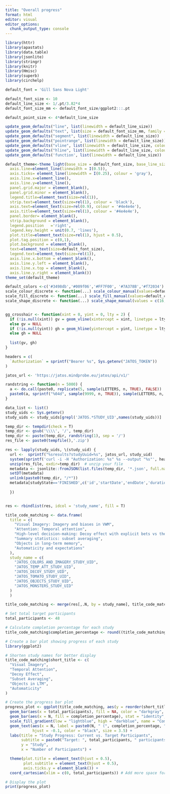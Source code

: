 ```yaml
---
title: "Overall progress"
format: html
editor: visual
editor_options: 
  chunk_output_type: console
---
```

```r
library(httr)
library(apastats)
library(data.table)
library(jsonlite)
library(stringr)
library(knitr)
library(Hmisc)
library(superb)
library(circhelp)

default_font = 'Gill Sans Nova Light'

default_font_size <- 10
default_line_size <- 1/.pt/3.82*4 
default_font_size_mm <- default_font_size/ggplot2:::.pt

default_point_size <- 4*default_line_size

update_geom_defaults("line", list(linewidth = default_line_size))
update_geom_defaults("text", list(size = default_font_size_mm, family = default_font))
update_geom_defaults("segment", list(linewidth = default_line_size))
update_geom_defaults("pointrange", list(linewidth = default_line_size))
update_geom_defaults("vline", list(linewidth = default_line_size, colour = '#AFABAB'))
update_geom_defaults("hline", list(linewidth = default_line_size, colour = '#AFABAB'))
update_geom_defaults('function', list(linewidth = default_line_size))

default_theme<-theme_light(base_size = default_font_size, base_line_size = default_line_size, base_family = default_font)+theme(
  axis.line=element_line(linewidth = I(0.5)), 
  axis.ticks= element_line(linewidth = I(0.25), colour = 'gray'),
  axis.line.x=element_line(),
  axis.line.y=element_line(),
  panel.grid.major = element_blank(), 
  panel.grid.minor = element_blank(),
  legend.title=element_text(size=rel(1)), 
  strip.text=element_text(size=rel(1), colour = 'black'), 
  axis.text=element_text(size=rel(0.9), colour = '#4e4e4e'), 
  axis.title=element_text(size=rel(1), colour = '#4e4e4e'), 
  panel.border= element_blank(),
  strip.background = element_blank(),
  legend.position	='right', 
  legend.key.height = unit(0.7, 'lines'),
  plot.title=element_text(size=rel(1), hjust = 0.5),
  plot.tag.position = c(0,1),
  plot.background = element_blank(),
  text=element_text(size=default_font_size), 
  legend.text=element_text(size=rel(1)), 
  axis.line.x.bottom = element_blank(), 
  axis.line.y.left = element_blank(),
  axis.line.x.top = element_blank(),
  axis.line.y.right = element_blank())
theme_set(default_theme)

default_colors <-c('#3498db','#009f06','#FF7F00', '#7A378B','#f72034')
scale_colour_discrete <- function(...) scale_colour_manual(values=default_colors, ...)
scale_fill_discrete <- function(...) scale_fill_manual(values=default_colors, ...)
scale_shape_discrete <- function(...) scale_shape_manual(values = c(16,21,17, 22), ...)


gg_crosshair <- function(xint = 0, yint = 0, lty = 2) {
  if (!is.null(xint)) gv = geom_vline(xintercept = xint, linetype = lty)
  else gv = NULL
  if (!is.null(yint)) gh = geom_hline(yintercept = yint, linetype = lty)
  else gh = NULL
  
  list(gv, gh)
}
```

```r
headers = c(
  `Authorization` = sprintf("Bearer %s", Sys.getenv("JATOS_TOKEN"))
)

jatos_url <- 'https://jatos.mindprobe.eu/jatos/api/v1/'

randstring <- function(n = 5000) {
  a <- do.call(paste0, replicate(5, sample(LETTERS, n, TRUE), FALSE))
  paste0(a, sprintf("%04d", sample(9999, n, TRUE)), sample(LETTERS, n, TRUE))
}

data_list <- list()
study_uids <- Sys.getenv()
study_uids <- study_uids[grepl('JATOS.*STUDY_UID',names(study_uids))]

temp_dir <- tempdir(check = T)
temp_dir <- gsub('\\\\', '/', temp_dir)
temp_dir <- paste(temp_dir, randstring(1), sep = '/')
res_file <- paste0(tempfile(),'.zip')

res <- lapply(study_uids, \(study_uid) {
  url <-  sprintf("%sresults?studyUuid=%s", jatos_url, study_uid)
  system(sprintf('curl -i -H "Authorization: %s" %s --output "%s"', headers[['Authorization']], url, res_file))
  unzip(res_file, exdir=temp_dir)  # unzip your file
  metadata <- jsonlite::fromJSON(list.files(temp_dir, '*.json', full.names = T, recursive = T))$data$studyResults[[1]]
  setDT(metadata)
  unlink(paste0(temp_dir, "/*"))
  metadata[studyState=='FINISHED',c('id','startDate','endDate','duration')]
  
  })


res <- rbindlist(res, idcol = 'study_name', fill = T)

title_code_matching <- data.frame(
  title = c(
    "Visual Imagery: Imagery and biases in VWM",
    "Attention: Temporal attention",
    "High-level decision-making: Decoy effect with explicit bets vs their graphical representations",
    "Summary statistics: subset averaging",
    "Objects in long-term memory",
    "Automaticity and expectations"
  ),
  study_name = c(
    "JATOS_COLORS_AND_IMAGERY_STUDY_UID",
    "JATOS_TEMP_ATT_STUDY_UID",
    "JATOS_DECOY_STUDY_UID",
    "JATOS_TOMATO_STUDY_UID",
    "JATOS_OBJECTS_STUDY_UID",
    "JATOS_MONSTERS_STUDY_UID"
  )
  )

title_code_matching <- merge(res[,.N, by = study_name], title_code_matching, by = c('study_name'))


```

```r

# Set total target participants
total_participants <- 48

# Calculate completion percentage for each study
title_code_matching$completion_percentage <- round((title_code_matching$N / total_participants) * 100, 1)

# Create a bar plot showing progress of each study
library(ggplot2)

# Shorten study names for better display
title_code_matching$short_title <- c(
  "Visual Imagery",
  "Temporal Attention",
  "Decoy Effect",
  "Subset Averaging",
  "Objects in LTM",
  "Automaticity"
)

# Create the progress bar plot
progress_plot <- ggplot(title_code_matching, aes(y = reorder(short_title, N))) +
  geom_bar(aes(x = total_participants), fill = NA, color = "darkgray", stat = "identity", width = 0.7) +
  geom_bar(aes(x = N, fill = completion_percentage), stat = "identity", width = 0.7) +
  scale_fill_gradient(low = "lightblue", high = "darkblue", name = "Completion %") +
  geom_text(aes(x = N, label = paste0(N, " (", completion_percentage, "%)")), 
            hjust = -0.1, color = "black", size = 3.5) +
  labs(title = "Study Progress: Current vs. Target Participants",
       subtitle = paste0("Target: ", total_participants, " participants per study"),
       y = "Study", 
       x = "Number of Participants") +

  theme(plot.title = element_text(hjust = 0.5),
        plot.subtitle = element_text(hjust = 0.5),
        axis.ticks.y = element_blank()) +
  coord_cartesian(xlim = c(0, total_participants)) # Add more space for the labels on right side

# Display the plot
print(progress_plot)
```
